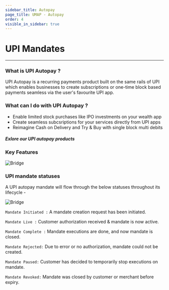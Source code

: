 ```yaml
---
sidebar_title: Autopay
page_title: UMAP - Autopay
order: 4
visible_in_sidebar: true
---
```


# UPI Mandates

<hr class="primary"/>

### What is UPI Autopay ?

UPI Autopay is a recurring payments product built on the same rails of UPI which enables businesses to create subscriptions or one-time block based payments seamless via the user's favourite UPI app.  

### What can I do with UPI Autopay ?
* Enable limited stock purchases like IPO investments on your wealth app
* Create seamless subcsriptions for your services directly from UPI apps
* Reimagine Cash on Delivery and Try & Buy with single block multi debits

##### Exlore our UPI autopay products

<UMAPMandates />

### Key Features

<img
    src="https://storage.googleapis.com/strapi-assets/latest/Frame_106/Frame_106.png"
    alt="Bridge"
/>

### UPI mandate statuses

A UPI autopay mandate will flow through the below statuses throughout its lifecycle -

<img
    src="https://storage.googleapis.com/strapi-assets/latest/Frame_109/Frame_109.png"
    alt="Bridge"
/>

`Mandate Initiated :` A mandate creation request has been initiated. 

`Mandate Live :` Customer authorization received & mandate is now active. 

`Mandate Complete :` Mandate executions are done, and now mandate is closed.  

`Mandate Rejected:` Due to error or no authorization, mandate could not be created.   

`Mandate Paused:` Customer has decided to temporarily stop executions on mandate.   

`Mandate Revoked:` Mandate was closed by customer or merchant before expiry. 